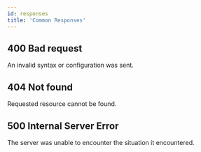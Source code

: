 ```yaml
---
id: responses
title: 'Common Responses'
---
```


## 400 Bad request
An invalid syntax or configuration was sent.

<!-- ## 401 Unauthorized
Either authentication is required or invalid credentials were provided under the [`auth` object](https://google.com). -->

## 404 Not found
Requested resource cannot be found.

## 500 Internal Server Error
The server was unable to encounter the situation it encountered.
